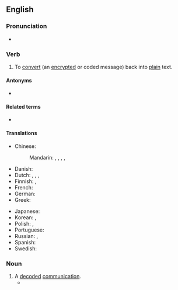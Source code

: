 ==English==

===Pronunciation===
* {{a|UK}} {{IPA|/dɪˈkɹɪpt/|/diːˈkɹɪpt/|lang=en}}

===Verb===
{{en-verb}}

# {{lb|en|transitive}} To [[convert]] (an [[encrypt]]ed or coded message) back into [[plain]] text.

====Antonyms====
* {{l|en|encrypt}}

====Related terms====
* {{l|en|decipher}}

====Translations====
{{trans-top|to convert back to plain text}}
* Chinese:
*: Mandarin: {{t+|cmn|解密|tr=jiěmì|sc=Hans}}, {{t+|cmn|解碼|sc=Hani}}, {{t+|cmn|解码|tr=jiěmǎ|sc=Hani}}, {{t+|cmn|解讀|sc=Hani}}, {{t+|cmn|解读|tr=jiědú|sc=Hani}}
* Danish: {{t|da|dekryptere}}
* Dutch: {{t+|nl|ontcijferen}}, {{t+|nl|decoderen}}, {{t|nl|ontsleutelen}}, {{t|nl|decrypteren}}
* Finnish: {{t|fi|[[purkaa]] [[salaus]]}}, {{t|fi|dekryptata}}
* French: {{t+|fr|déchiffrer}}
* German: {{t+|de|entschlüsseln}}
* Greek: {{t+|el|αποκρυπτογραφώ}}
{{trans-mid}}
* Japanese: {{t+|ja|解読|tr=かいどくする, kaidoku suru|alt=解読する|sc=Jpan}}
* Korean: {{t|ko|해독하다|tr=haedokhada|sc=Hang}}, {{t|ko|복호화하다|tr=bokhohwahada|sc=Hang}}
* Polish: {{t|pl|deszyfrować}}, {{t|pl|odszyfrować}}
* Portuguese: {{t|pt|desencriptar}}
* Russian: {{t+|ru|расшифро́вывать|impf}}, {{t+|ru|расшифрова́ть|pf}}
* Spanish: {{t+|es|descifrar}}
* Swedish: {{t|sv|dekryptera}}
{{trans-bottom}}

===Noun===
{{en-noun}}

# A [[decode]]d [[communication]].
#* {{quote-book|lang=en|year=1979|author=Francis Harry Hinsley|title=British Intelligence in the Second World War|page=182|passage=The '''decrypts''' were being obtained from the traffic of 78 German stations by the end of 1941, and of 147 stations by the end of 1942.}}